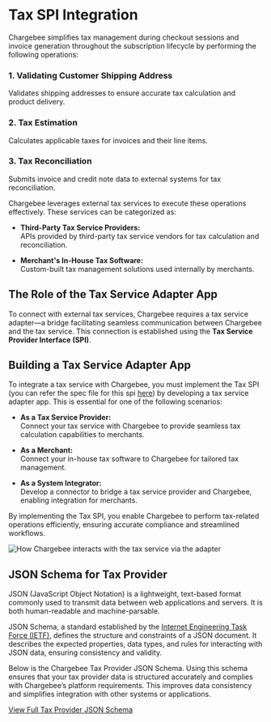 # Tax SPI Integration

Chargebee simplifies tax management during checkout sessions and invoice generation throughout the subscription lifecycle by performing the following operations:

### 1. Validating Customer Shipping Address
Validates shipping addresses to ensure accurate tax calculation and product delivery.

### 2. Tax Estimation
Calculates applicable taxes for invoices and their line items.

### 3. Tax Reconciliation
Submits invoice and credit note data to external systems for tax reconciliation.

Chargebee leverages external tax services to execute these operations effectively. These services can be categorized as:

- **Third-Party Tax Service Providers:**  
  APIs provided by third-party tax service vendors for tax calculation and reconciliation.

- **Merchant's In-House Tax Software:**  
  Custom-built tax management solutions used internally by merchants.

## The Role of the Tax Service Adapter App

To connect with external tax services, Chargebee requires a tax service adapter—a bridge facilitating seamless communication between Chargebee and the tax service. This connection is established using the **Tax Service Provider Interface (SPI)**.

## Building a Tax Service Adapter App

To integrate a tax service with Chargebee, you must implement the Tax SPI (you can refer the spec file for this spi [here](https://github.com/chargebee/cb-provider-spi/blob/main/spec/spi/openapi_tax.yml)) by developing a tax service adapter app. This is essential for one of the following scenarios:

- **As a Tax Service Provider:**  
  Connect your tax service with Chargebee to provide seamless tax calculation capabilities to merchants.

- **As a Merchant:**  
  Connect your in-house tax software to Chargebee for tailored tax management.

- **As a System Integrator:**  
  Develop a connector to bridge a tax service provider and Chargebee, enabling integration for merchants.

By implementing the Tax SPI, you enable Chargebee to perform tax-related operations efficiently, ensuring accurate compliance and streamlined workflows.

![How Chargebee interacts with the tax service via the adapter](./images/tax_spi_workflow.png)

## JSON Schema for Tax Provider


JSON (JavaScript Object Notation) is a lightweight, text-based format commonly used to transmit data between web applications and servers. It is both human-readable and machine-parsable.

JSON Schema, a standard established by the [Internet Engineering Task Force (IETF)](https://datatracker.ietf.org/doc/html/draft-zyp-json-schema-04#:~:text=JSON%20Schema%20is%20a%20JSON,interaction%20control%20of%20JSON%20data), defines the structure and constraints of a JSON document. It describes the expected properties, data types, and rules for interacting with JSON data, ensuring consistency and validity.

Below is the Chargebee Tax Provider JSON Schema. Using this schema ensures that your tax provider data is structured accurately and complies with Chargebee’s platform requirements. This improves data consistency and simplifies integration with other systems or applications.

[View Full Tax Provider JSON Schema](https://github.com/chargebee/cb-provider-spi/blob/main/spec/capabilities/tax-provider.schema.json)